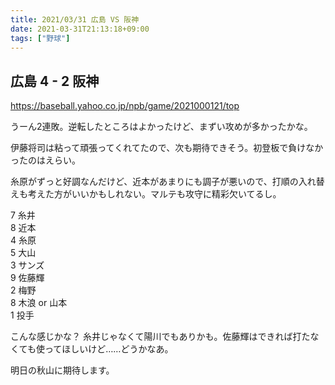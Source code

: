 ```yaml
---
title: 2021/03/31 広島 VS 阪神
date: 2021-03-31T21:13:18+09:00
tags: ["野球"]
---
```


## 広島 4 - 2 阪神

https://baseball.yahoo.co.jp/npb/game/2021000121/top

うーん2連敗。逆転したところはよかったけど、まずい攻めが多かったかな。

伊藤将司は粘って頑張ってくれてたので、次も期待できそう。初登板で負けなかったのはえらい。

糸原がずっと好調なんだけど、近本があまりにも調子が悪いので、打順の入れ替えも考えた方がいいかもしれない。マルテも攻守に精彩欠いてるし。

7 糸井  
8 近本  
4 糸原  
5 大山  
3 サンズ  
9 佐藤輝  
2 梅野  
8 木浪 or 山本  
1 投手  

こんな感じかな？ 糸井じゃなくて陽川でもありかも。佐藤輝はできれば打たなくても使ってほしいけど……どうかなあ。

明日の秋山に期待します。

